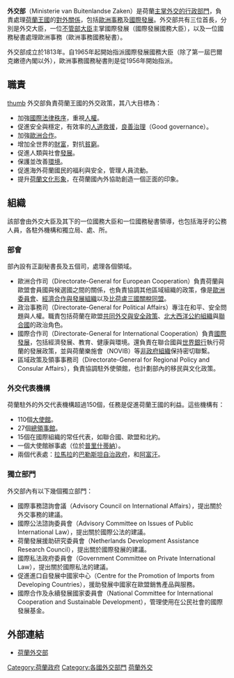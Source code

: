 {{荷蘭政治}}
'''外交部'''（Ministerie van Buitenlandse Zaken）是荷蘭[[外交部|主掌外交的行政部門]]，負責處理[[荷蘭王國|荷蘭王國]]的[[荷蘭外交關係|對外關係]]，包括[[歐盟|歐洲事務]]及[[國際發展|國際發展]]。外交部共有三位首長，分別是外交大臣，一位[[不管部大臣|不管部大臣]]主掌國際發展（國際發展國務大臣），以及一位國務秘書處理歐洲事務（歐洲事務國務秘書）。

外交部成立於1813年。自1965年起開始指派國際發展國務大臣（除了第一屆巴爾克嫩德內閣以外），歐洲事務國務秘書則是從1956年開始指派。

==職責==
[[image:Rijksgebouw_Den_Haag.jpg|thumb]]
外交部負責荷蘭王國的外交政策，其八大目標為：
* 加強[[國際法|國際法律秩序]]，重視[[人權|人權]]。
* 促進安全與穩定，有效率的[[人道救援|人道救援]]，[[良善治理|良善治理]]（Good governance）。
* 加強[[歐盟|歐洲合作]]。
* 增加全世界的[[財富|財富]]，對抗[[貧窮|貧窮]]。
* 促進人類與社會[[國際發展|發展]]。
* 保護並改善[[自然環境|環境]]。
* 促進海外荷蘭國民的福利與安全，管理人員流動。
* 提升[[荷蘭文化|荷蘭文化形象]]，在荷蘭國內外協助創造一個正面的印象。

==組織==
該部會由外交大臣及其下的一位國務大臣和一位國務秘書領導，也包括海牙的公務人員，各駐外機構和獨立局、處、所。

===部會===
部內設有正副秘書長及五個司，處理各個領域。
* 歐洲合作司（Directorate-General for European Cooperation）負責荷蘭與歐盟會員國與候選國之間的關係，也負責協調其他區域組織的政策，像是[[歐洲委員會_(非歐盟機構)|歐洲委員會]]、[[經濟合作與發展組織|經濟合作與發展組織]]以及[[比荷盧三國關稅同盟|比荷盧三國關稅同盟]]。 
* 政治事務司（Directorate-General for Political Affairs）專注在和平、安全問題與人權。職責包括荷蘭在歐盟[[共同外交與安全政策|共同外交與安全政策]]、[[北大西洋公約組織|北大西洋公約組織]]與[[聯合國|聯合國]]的政治角色。
* 國際合作司（Directorate-General for International Cooperation）負責[[國際發展|國際發展]]，包括經濟發展、教育、健康與環境。還負責在聯合國與[[世界銀行|世界銀行]]執行荷蘭的發展政策，並與荷蘭樂施會（NOVIB）等[[非政府組織|非政府組織]]保持密切聯繫。
* 區域政策及領事事務司（Directorate-General for Regional Policy and Consular Affairs），負責協調駐外使領館，也計劃部內的移民與文化政策。

===外交代表機構===
荷蘭駐外的外交代表機構超過150個，任務是促進荷蘭王國的利益。這些機構有：
*110個[[大使館|大使館]]。
*27個[[總領事館|總領事館]]。
*15個在國際組織的常任代表，如聯合國、歐盟和北約。
*一個大使館辦事處（位於[[普里什蒂納|普里什蒂納]]）。
*兩個代表處：[[拉馬拉|拉馬拉]]的[[巴勒斯坦自治政府|巴勒斯坦自治政府]]，和[[阿富汗|阿富汗]]。

===獨立部門===
外交部內有以下幾個獨立部門：
* 國際事務諮詢會議（Advisory Council on International Affairs），提出關於外交事務的建議。
* 國際公法諮詢委員會（Advisory Committee on Issues of Public International Law），提出關於國際公法的建議。
* 荷蘭發展援助研究委員會（Netherlands Development Assistance Research Council），提出關於國際發展的建議。
* 國際私法政府委員會（Government Committee on Private International Law），提出關於國際私法的建議。
* 促進進口自發展中國家中心（Centre for the Promotion of Imports from Developing Countries），援助發展中國家在歐盟銷售產品與服務。
* 國際合作及永續發展國家委員會（National Committee for International Cooperation and Sustainable Development），管理使用在公民社會的國際發展基金。

== 外部連結 ==
* [https://web.archive.org/web/20070429125208/http://www.minbuza.nl/en/home 荷蘭外交部]

{{Dutch ministries}}
{{欧洲题目|外交部}}

[[Category:荷蘭政府|Category:荷蘭政府]]
[[Category:各國外交部門|Category:各國外交部門]]
[[Category:荷蘭外交|]]
